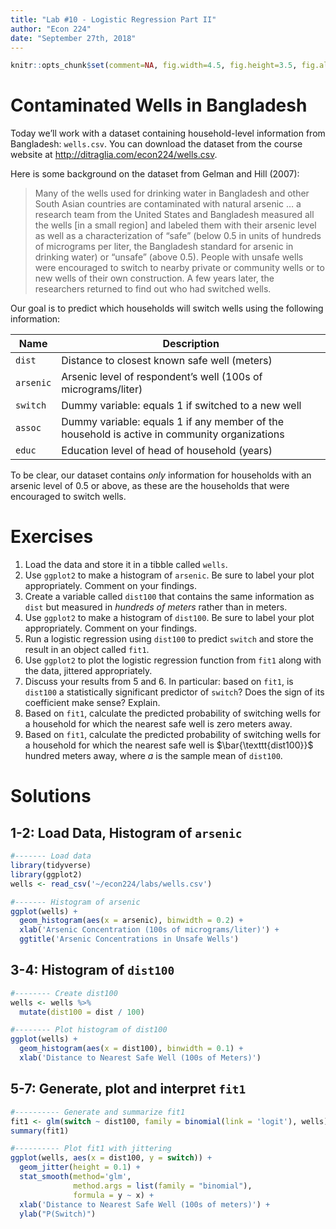 ```yaml
---
title: "Lab #10 - Logistic Regression Part II"
author: "Econ 224"
date: "September 27th, 2018"
---
```


<!-- knitr global options -->
```r
knitr::opts_chunk$set(comment=NA, fig.width=4.5, fig.height=3.5, fig.align = 'center')
```

# Contaminated Wells in Bangladesh
Today we'll work with a dataset containing household-level information from Bangladesh: `wells.csv`.
You can download the dataset from the course website at [http://ditraglia.com/econ224/wells.csv](http://ditraglia.com/econ224/wells.csv).

Here is some background on the dataset from Gelman and Hill (2007):

> Many of the wells used for drinking water in Bangladesh and other South Asian countries are contaminated with natural arsenic ... a research team from the United States and Bangladesh measured all the wells [in a small region] and labeled them with their arsenic level as well as a characterization of "safe" (below 0.5 in units of hundreds of micrograms per liter, the Bangladesh standard for arsenic in drinking water) or "unsafe" (above 0.5). People with unsafe wells were encouraged to switch to nearby private or community wells or to new wells of their own construction. A few years later, the researchers returned to find out who had switched wells.

Our goal is to predict which households will switch wells using the following information:

| Name | Description |
| ---- | ----------------------------------------------- |
| `dist` | Distance to closest known safe well (meters) | 
| `arsenic` | Arsenic level of respondent's well (100s of micrograms/liter) |
| `switch` | Dummy variable: equals 1 if switched to a new well |
| `assoc` | Dummy variable: equals 1 if any member of the household is active in community organizations |
| `educ` | Education level of head of household (years) |

To be clear, our dataset contains *only* information for households with an arsenic level of 0.5 or above, as these are the households that were encouraged to switch wells.

# Exercises
1. Load the data and store it in a tibble called `wells`.
2. Use `ggplot2` to make a histogram of `arsenic`.
   Be sure to label your plot appropriately.
   Comment on your findings. 
3. Create a variable called `dist100` that contains the same information as `dist` but measured in *hundreds of meters* rather than in meters.
4. Use `ggplot2` to make a histogram of `dist100`. Be sure to label your plot appropriately. 
   Comment on your findings.
5. Run a logistic regression using `dist100` to predict `switch` and store the result in an object called `fit1`.
6. Use `ggplot2` to plot the logistic regression function from `fit1` along with the data, jittered appropriately.
7. Discuss your results from 5 and 6. In particular: based on `fit1`, is `dist100` a statistically significant predictor of `switch`? Does the sign of its coefficient make sense? Explain.
8. Based on `fit1`, calculate the predicted probability of switching wells for a household for which the nearest safe well is zero meters away.
9. Based on `fit1`, calculate the predicted probability of switching wells for a household for which the nearest safe well is $\bar{\texttt{dist100}}$ hundred meters away, where $a$ is the sample mean of `dist100`.



# Solutions
<!-- ANS_START -->
## 1-2: Load Data, Histogram of `arsenic`
```r
#------- Load data
library(tidyverse)
library(ggplot2)
wells <- read_csv('~/econ224/labs/wells.csv')

#------- Histogram of arsenic
ggplot(wells) + 
  geom_histogram(aes(x = arsenic), binwidth = 0.2) + 
  xlab('Arsenic Concentration (100s of micrograms/liter)') + 
  ggtitle('Arsenic Concentrations in Unsafe Wells')
```


## 3-4: Histogram of `dist100`
```r
#-------- Create dist100
wells <- wells %>%
  mutate(dist100 = dist / 100)

#-------- Plot histogram of dist100
ggplot(wells) + 
  geom_histogram(aes(x = dist100), binwidth = 0.1) + 
  xlab('Distance to Nearest Safe Well (100s of Meters)')
```

## 5-7: Generate, plot and interpret `fit1`
```r
#---------- Generate and summarize fit1
fit1 <- glm(switch ~ dist100, family = binomial(link = 'logit'), wells)
summary(fit1)

#---------- Plot fit1 with jittering
ggplot(wells, aes(x = dist100, y = switch)) +
  geom_jitter(height = 0.1) +
  stat_smooth(method='glm', 
              method.args = list(family = "binomial"),
              formula = y ~ x) + 
  xlab('Distance to Nearest Safe Well (100s of meters)') +
  ylab("P(Switch)")
```

<!-- ANS_END -->
